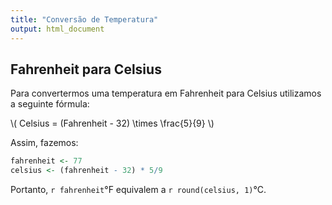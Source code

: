 ---
title: "Conversão de Temperatura"
output: html_document
---

## Fahrenheit para Celsius
Para convertermos uma temperatura em Fahrenheit para Celsius utilizamos a seguinte fórmula:

\\( Celsius = (Fahrenheit - 32) \\times \\frac{5}{9} \\)

Assim, fazemos:

```{r conversao}
fahrenheit <- 77
celsius <- (fahrenheit - 32) * 5/9
```

Portanto, `r fahrenheit`°F equivalem a `r round(celsius, 1)`°C.
